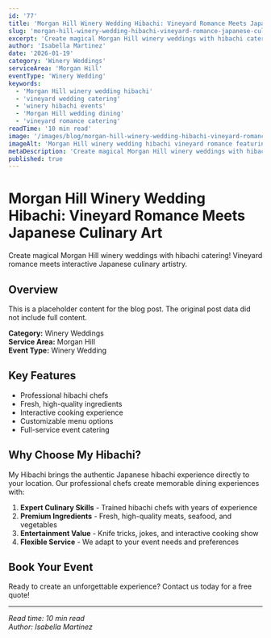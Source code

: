 ```yaml
---
id: '77'
title: 'Morgan Hill Winery Wedding Hibachi: Vineyard Romance Meets Japanese Culinary Art'
slug: 'morgan-hill-winery-wedding-hibachi-vineyard-romance-japanese-culinary'
excerpt: 'Create magical Morgan Hill winery weddings with hibachi catering! Vineyard romance meets interactive Japanese culinary artistry.'
author: 'Isabella Martinez'
date: '2026-01-19'
category: 'Winery Weddings'
serviceArea: 'Morgan Hill'
eventType: 'Winery Wedding'
keywords:
  - 'Morgan Hill winery wedding hibachi'
  - 'vineyard wedding catering'
  - 'winery hibachi events'
  - 'Morgan Hill wedding dining'
  - 'vineyard romance catering'
readTime: '10 min read'
image: '/images/blog/morgan-hill-winery-wedding-hibachi-vineyard-romance.svg'
imageAlt: 'Morgan Hill winery wedding hibachi vineyard romance featuring romantic pink sunset sky, golden sun, rolling vineyard landscape with grape clusters, elegant wedding ceremony arch decorated with pink and white flowers, rustic winery building with warm glowing windows, wedding hibachi chef with rose-adorned chef hat and wedding ring, bride in white dress with veil and bouquet, groom in black tuxedo with bow tie and boutonniere, wedding guests in formal attire with hats and pearl necklaces, hibachi grill with romantic pink and gold flames, elegant white wedding reception table with wedding cake, champagne bottles, wedding gifts, romantic lighting, MORGAN HILL WINERY WEDDING banner, scattered rose petals, wedding hearts, decorated wine barrels, romantic hibachi smoke, white wedding doves, creating magical vineyard wedding atmosphere'
metaDescription: 'Create magical Morgan Hill winery weddings with hibachi catering! Vineyard romance meets interactive Japanese culinary artistry.'
published: true
---
```


# Morgan Hill Winery Wedding Hibachi: Vineyard Romance Meets Japanese Culinary Art

Create magical Morgan Hill winery weddings with hibachi catering! Vineyard romance meets interactive Japanese culinary artistry.

## Overview

This is a placeholder content for the blog post. The original post data did not include full content.

**Category:** Winery Weddings  
**Service Area:** Morgan Hill  
**Event Type:** Winery Wedding

## Key Features

- Professional hibachi chefs
- Fresh, high-quality ingredients
- Interactive cooking experience
- Customizable menu options
- Full-service event catering

## Why Choose My Hibachi?

My Hibachi brings the authentic Japanese hibachi experience directly to your location. Our professional chefs create memorable dining experiences with:

1. **Expert Culinary Skills** - Trained hibachi chefs with years of experience
2. **Premium Ingredients** - Fresh, high-quality meats, seafood, and vegetables
3. **Entertainment Value** - Knife tricks, jokes, and interactive cooking show
4. **Flexible Service** - We adapt to your event needs and preferences

## Book Your Event

Ready to create an unforgettable experience? Contact us today for a free quote!

---

*Read time: 10 min read*  
*Author: Isabella Martinez*

